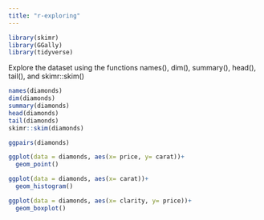```yaml
---
title: "r-exploring"
---
```


```r
library(skimr)
library(GGally)
library(tidyverse)
```

Explore the dataset using the functions names(), dim(), summary(), head(), tail(), and skimr::skim()

```r
names(diamonds)
dim(diamonds)
summary(diamonds)
head(diamonds)
tail(diamonds)
skimr::skim(diamonds)
```
```r
ggpairs(diamonds)
```

```r
ggplot(data = diamonds, aes(x= price, y= carat))+
  geom_point()
```
```r
ggplot(data = diamonds, aes(x= carat))+
  geom_histogram()
```
```r
ggplot(data = diamonds, aes(x= clarity, y= price))+
  geom_boxplot()
```

